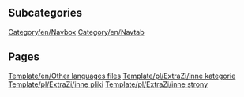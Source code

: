 
== Subcategories ==
[[Category/en/Navbox]]
[[Category/en/Navtab]]

== Pages ==
[[Template/en/Other languages files]]
[[Template/pl/ExtraZi/inne kategorie]]
[[Template/pl/ExtraZi/inne pliki]]
[[Template/pl/ExtraZi/inne strony]]
